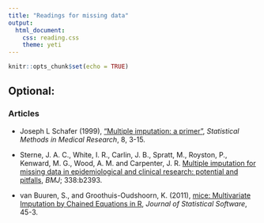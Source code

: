 ```yaml
---
title: "Readings for missing data"
output: 
  html_document:
    css: reading.css
    theme: yeti
---
```


```r
knitr::opts_chunk$set(echo = TRUE)
```


## Optional:

<!-- ### Book sections -->

<!-- - [Basic Concepts of Statistical Inference for Causal Effects in Experiments -->
<!-- and Observational Studies (course materials used in Quantitative Reasoning (QR) 33)](http://www.stat.columbia.edu/~cook/qr33.pdf) by Donald B. Rubin. -->

<!-- - [Data Analysis Using Regression and Multilevel/Hierarchical Models](https://www.amazon.com/gp/product/052168689X/ref=as_li_qf_sp_asin_il_tl?ie=UTF8&camp=1789&creative=9325&creativeASIN=052168689X&linkCode=as2&tag=andrsblog0f-20&linkId=PX5B5V6ZPCT2UIYV) by Gelman A., and Hill, J.: -->
<!--     + Section 14: Multilevel logistic regression -->

<!-- - [An Introduction to Categorical Data Analysis, Second Edition](https://www.amazon.com/Introduction-Categorical-Analysis-Probability-Statistics/dp/1119405262) by Alan Agresti: -->
<!--     + Section 10: Random Effects: Generalized Linear Mixed Models   -->
<!--     Download pdf versions of individual chapters, including this one, via Duke library [here](https://find.library.duke.edu/catalog/DUKE005142588). Let me know if you have trouble downloading the chapter. -->


### Articles

- Joseph L Schafer (1999), ["Multiple imputation: a primer"](https://journals.sagepub.com/doi/pdf/10.1177/096228029900800102), *Statistical Methods in Medical Research*, 8, 3-15.

- Sterne, J. A. C., White, I. R., Carlin, J. B., Spratt, M., Royston, P., Kenward, M. G., Wood, A. M. and Carpenter, J. R. [Multiple imputation for missing data in epidemiological and clinical research: potential and pitfalls](https://www.bmj.com/content/338/bmj.b2393), *BMJ*; 338:b2393.

- van Buuren, S., and Groothuis-Oudshoorn, K. (2011), [mice: Multivariate Imputation by Chained Equations in R](https://www.jstatsoft.org/index.php/jss/article/view/v045i03/v45i03.pdf), *Journal of Statistical Software*, 45-3.
